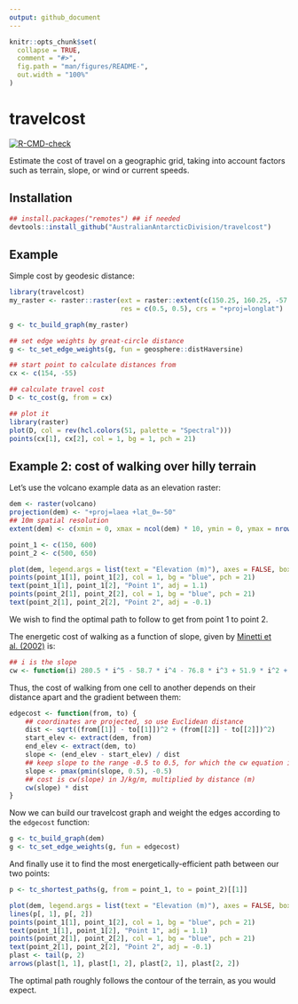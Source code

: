 ```yaml
---
output: github_document
---
```


<!-- README.md is generated from README.Rmd. Please edit that file -->

```r
knitr::opts_chunk$set(
  collapse = TRUE,
  comment = "#>",
  fig.path = "man/figures/README-",
  out.width = "100%"
)
```

# travelcost

<!-- badges: start -->
[![R-CMD-check](https://github.com/AustralianAntarcticDivision/travelcost/workflows/R-CMD-check/badge.svg)](https://github.com/AustralianAntarcticDivision/travelcost/actions)
<!-- badges: end -->

Estimate the cost of travel on a geographic grid, taking into account factors such as terrain, slope, or wind or current speeds.

## Installation

``` r
## install.packages("remotes") ## if needed
devtools::install_github("AustralianAntarcticDivision/travelcost")

```

## Example

Simple cost by geodesic distance:

```r
library(travelcost)
my_raster <- raster::raster(ext = raster::extent(c(150.25, 160.25, -57.25, -53.25)),
                            res = c(0.5, 0.5), crs = "+proj=longlat")

g <- tc_build_graph(my_raster)

## set edge weights by great-circle distance
g <- tc_set_edge_weights(g, fun = geosphere::distHaversine)

## start point to calculate distances from
cx <- c(154, -55)

## calculate travel cost
D <- tc_cost(g, from = cx)

## plot it
library(raster)
plot(D, col = rev(hcl.colors(51, palette = "Spectral")))
points(cx[1], cx[2], col = 1, bg = 1, pch = 21)

```

## Example 2: cost of walking over hilly terrain

Let's use the volcano example data as an elevation raster:

```r
dem <- raster(volcano)
projection(dem) <- "+proj=laea +lat_0=-50"
## 10m spatial resolution
extent(dem) <- c(xmin = 0, xmax = ncol(dem) * 10, ymin = 0, ymax = nrow(dem) * 10)

point_1 <- c(150, 600)
point_2 <- c(500, 650)

plot(dem, legend.args = list(text = "Elevation (m)"), axes = FALSE, box = FALSE)
points(point_1[1], point_1[2], col = 1, bg = "blue", pch = 21)
text(point_1[1], point_1[2], "Point 1", adj = 1.1)
points(point_2[1], point_2[2], col = 1, bg = "blue", pch = 21)
text(point_2[1], point_2[2], "Point 2", adj = -0.1)

```

We wish to find the optimal path to follow to get from point 1 to point 2.

The energetic cost of walking as a function of slope, given by [Minetti et al. (2002)](https://doi.org/10.1152/japplphysiol.01177.2001) is:

```r
## i is the slope
cw <- function(i) 280.5 * i^5 - 58.7 * i^4 - 76.8 * i^3 + 51.9 * i^2 + 19.6 * i + 2.5 ## J/kg/m

```

Thus, the cost of walking from one cell to another depends on their distance apart and the gradient between them:

```r
edgecost <- function(from, to) {
    ## coordinates are projected, so use Euclidean distance
    dist <- sqrt((from[[1]] - to[[1]])^2 + (from[[2]] - to[[2]])^2)
    start_elev <- extract(dem, from)
    end_elev <- extract(dem, to)
    slope <- (end_elev - start_elev) / dist
    ## keep slope to the range -0.5 to 0.5, for which the cw equation is valid
    slope <- pmax(pmin(slope, 0.5), -0.5)
    ## cost is cw(slope) in J/kg/m, multiplied by distance (m)
    cw(slope) * dist
}

```

Now we can build our travelcost graph and weight the edges according to the `edgecost` function:

```r
g <- tc_build_graph(dem)
g <- tc_set_edge_weights(g, fun = edgecost)

```

And finally use it to find the most energetically-efficient path between our two points:

```r
p <- tc_shortest_paths(g, from = point_1, to = point_2)[[1]]

plot(dem, legend.args = list(text = "Elevation (m)"), axes = FALSE, box = FALSE)
lines(p[, 1], p[, 2])
points(point_1[1], point_1[2], col = 1, bg = "blue", pch = 21)
text(point_1[1], point_1[2], "Point 1", adj = 1.1)
points(point_2[1], point_2[2], col = 1, bg = "blue", pch = 21)
text(point_2[1], point_2[2], "Point 2", adj = -0.1)
plast <- tail(p, 2)
arrows(plast[1, 1], plast[1, 2], plast[2, 1], plast[2, 2])

```

The optimal path roughly follows the contour of the terrain, as you would expect.
